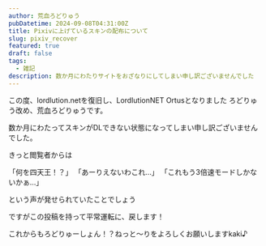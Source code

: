 ```yaml
---
author: 荒血ろどりゅう
pubDatetime: 2024-09-08T04:31:00Z
title: Pixivに上げているスキンの配布について
slug: pixiv_recover
featured: true
draft: false
tags:
  - 雑記
description: 数か月にわたりサイトをおざなりにしてしまい申し訳ございませんでした
---
```


この度、lordlution.netを復旧し、LordlutionNET Ortusとなりました
ろどりゅう改め、荒血ろどりゅうです。

数か月にわたってスキンがDLできない状態になってしまい申し訳ございませんでした。

きっと閲覧者からは

「何を四天王！？」
「あーりえないわこれ…」
「これもう3倍速モードしかないかぁ…」

という声が発せられていたことでしょう

ですがこの投稿を持って平常運転に、戻します！

これからもろどりゅーしょん！？ねっと～りをよろしくお願いしますkaki♪
